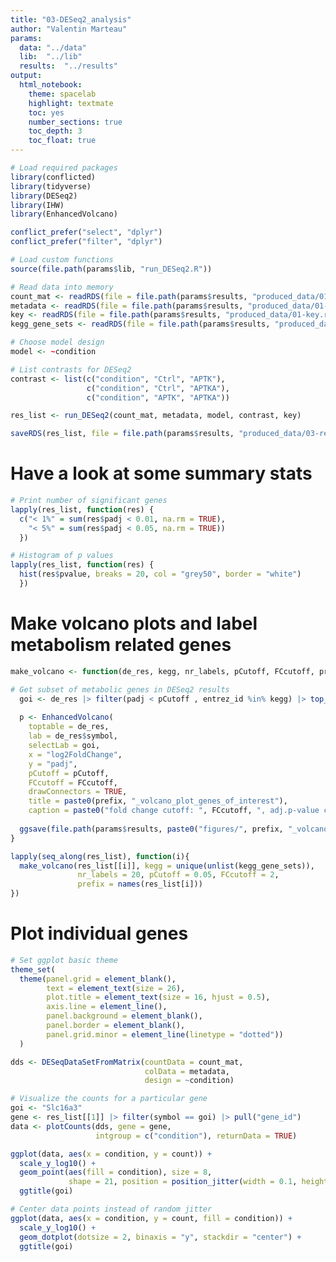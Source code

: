 ```yaml
---
title: "03-DESeq2_analysis"
author: "Valentin Marteau"
params:
  data: "../data"
  lib:  "../lib"
  results:  "../results"
output:
  html_notebook:
    theme: spacelab
    highlight: textmate
    toc: yes
    number_sections: true
    toc_depth: 3
    toc_float: true
---
```


```r
# Load required packages
library(conflicted)
library(tidyverse)
library(DESeq2)
library(IHW)
library(EnhancedVolcano)

conflict_prefer("select", "dplyr")
conflict_prefer("filter", "dplyr")

# Load custom functions
source(file.path(params$lib, "run_DESeq2.R"))
```

```r
# Read data into memory
count_mat <- readRDS(file = file.path(params$results, "produced_data/01-count_mat.rds"))
metadata <- readRDS(file = file.path(params$results, "produced_data/01-metadata.rds"))
key <- readRDS(file = file.path(params$results, "produced_data/01-key.rds"))
kegg_gene_sets <- readRDS(file = file.path(params$results, "produced_data/01-kegg_gene_sets.rds"))
```

```r
# Choose model design
model <- ~condition

# List contrasts for DESeq2
contrast <- list(c("condition", "Ctrl", "APTK"),
                 c("condition", "Ctrl", "APTKA"),
                 c("condition", "APTK", "APTKA"))

res_list <- run_DESeq2(count_mat, metadata, model, contrast, key)

saveRDS(res_list, file = file.path(params$results, "produced_data/03-res_list.rds"))
```

# Have a look at some summary stats
```r
# Print number of significant genes
lapply(res_list, function(res) {
  c("< 1%" = sum(res$padj < 0.01, na.rm = TRUE),
    "< 5%" = sum(res$padj < 0.05, na.rm = TRUE))
  })
```
```r
# Histogram of p values
lapply(res_list, function(res) {
  hist(res$pvalue, breaks = 20, col = "grey50", border = "white")
  })
```

# Make volcano plots and label metabolism related genes
```r
make_volcano <- function(de_res, kegg, nr_labels, pCutoff, FCcutoff, prefix) {

# Get subset of metabolic genes in DESeq2 results
  goi <- de_res |> filter(padj < pCutoff , entrez_id %in% kegg) |> top_n(nr_labels) |> pull(symbol)
  
  p <- EnhancedVolcano(
    toptable = de_res,
    lab = de_res$symbol,
    selectLab = goi,
    x = "log2FoldChange",
    y = "padj",
    pCutoff = pCutoff,
    FCcutoff = FCcutoff,
    drawConnectors = TRUE,
    title = paste0(prefix, "_volcano_plot_genes_of_interest"),
    caption = paste0("fold change cutoff: ", FCcutoff, ", adj.p-value cutoff: ", pCutoff))
  
  ggsave(file.path(params$results, paste0("figures/", prefix, "_volcano_padj_GoI.pdf")), plot = p, width = 297, height = 210, units = "mm")
}

lapply(seq_along(res_list), function(i){
  make_volcano(res_list[[i]], kegg = unique(unlist(kegg_gene_sets)),
               nr_labels = 20, pCutoff = 0.05, FCcutoff = 2,
               prefix = names(res_list[i]))
})
```

# Plot individual genes
```r
# Set ggplot basic theme
theme_set(
  theme(panel.grid = element_blank(),
        text = element_text(size = 26),
        plot.title = element_text(size = 16, hjust = 0.5),
        axis.line = element_line(),
        panel.background = element_blank(),
        panel.border = element_blank(),
        panel.grid.minor = element_line(linetype = "dotted"))
  )
```
```r
dds <- DESeqDataSetFromMatrix(countData = count_mat,
                              colData = metadata,
                              design = ~condition)

# Visualize the counts for a particular gene
goi <- "Slc16a3"
gene <- res_list[[1]] |> filter(symbol == goi) |> pull("gene_id")
data <- plotCounts(dds, gene = gene,
                   intgroup = c("condition"), returnData = TRUE)

ggplot(data, aes(x = condition, y = count)) +
  scale_y_log10() +
  geom_point(aes(fill = condition), size = 8,
             shape = 21, position = position_jitter(width = 0.1, height = 0)) +
  ggtitle(goi)

# Center data points instead of random jitter
ggplot(data, aes(x = condition, y = count, fill = condition)) +
  scale_y_log10() + 
  geom_dotplot(dotsize = 2, binaxis = "y", stackdir = "center") +
  ggtitle(goi)
```